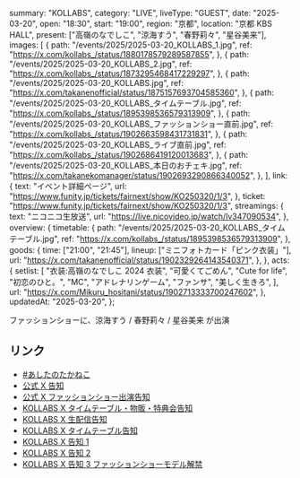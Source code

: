   summary: "KOLLABS",
  category: "LIVE",
  liveType: "GUEST",
  date: "2025-03-20",
  open: "18:30",
  start: "19:00",
  region: "京都",
  location: "京都 KBS HALL",
  present: ["高嶺のなでしこ", "涼海すう", "春野莉々", "星谷美来"],
  images: [
    {
      path: "/events/2025/2025-03-20_KOLLABS_1.jpg",
      ref: "https://x.com/kollabs_/status/1880178579289587855",
    },
    {
      path: "/events/2025/2025-03-20_KOLLABS_2.jpg",
      ref: "https://x.com/kollabs_/status/1873295468417229297",
    },
    {
      path: "/events/2025/2025-03-20_KOLLABS.jpg",
      ref: "https://x.com/takanenofficial/status/1875157693704585360",
    },
    {
      path: "/events/2025/2025-03-20_KOLLABS_タイムテーブル.jpg",
      ref: "https://x.com/kollabs_/status/1895398536579313909",
    },
    {
      path: "/events/2025/2025-03-20_KOLLABS_ファッションショー直前.jpg",
      ref: "https://x.com/kollabs_/status/1902663598431731831",
    },
    {
      path: "/events/2025/2025-03-20_KOLLABS_ライブ直前.jpg",
      ref: "https://x.com/kollabs_/status/1902686419120013683",
    },
    {
      path: "/events/2025/2025-03-20_KOLLABS_本日のおチェキ.jpg",
      ref: "https://x.com/takanekomanager/status/1902693290866340052",
    },
  ],
  link: {
    text: "イベント詳細ページ",
    url: "https://www.funity.jp/tickets/fairnext/show/KO250320/1/3",
  },
  ticket: "https://www.funity.jp/tickets/fairnext/show/KO250320/1/3",
  streamings: {
    text: "ニコニコ生放送",
    url: "https://live.nicovideo.jp/watch/lv347090534",
  },
  overview: {
    timetable: {
      path: "/events/2025/2025-03-20_KOLLABS_タイムテーブル.jpg",
      ref: "https://x.com/kollabs_/status/1895398536579313909",
    },
    goods: {
      time: ["21:00", "21:45"],
      lineup: ["ミニフォトカード「ピンク衣装」"],
      url: "https://x.com/takanenofficial/status/1902329264143540371",
    },
  },
  acts: {
    setlist: [
      "衣装:高嶺のなでしこ 2024 衣装",
      "可愛くてごめん",
      "Cute for life",
      "初恋のひと。",
      "MC",
      "アドレナリンゲーム",
      "ファンサ",
      "美しく生きろ",
    ],
    url: "https://x.com/Mikuru_hositani/status/1902713333700247602",
  },
  updatedAt: "2025-03-20",
};

ファッションショーに、涼海すう / 春野莉々 / 星谷美来 が出演

## リンク

- [#あしたのたかねこ](https://x.com/takanenofficial/status/1902329264143540371)
- [公式 X 告知](https://x.com/takanenofficial/status/1875157693704585360)
- [公式 X ファッションショー出演告知](https://x.com/takanenofficial/status/1880182020027867547)
- [KOLLABS X タイムテーブル・物販・特典会告知](https://x.com/kollabs_/status/1900471982187241801)
- [KOLLABS X 生配信告知](https://x.com/kollabs_/status/1900095122987245918)
- [KOLLABS X タイムテーブル告知](https://x.com/kollabs_/status/1895398536579313909)
- [KOLLABS X 告知 1](https://x.com/kollabs_/status/1873295468417229297)
- [KOLLABS X 告知 2](https://x.com/kollabs_/status/1873295468417229297)
- [KOLLABS X 告知 3 ファッションショーモデル解禁](https://x.com/kollabs_/status/1880178579289587855)
